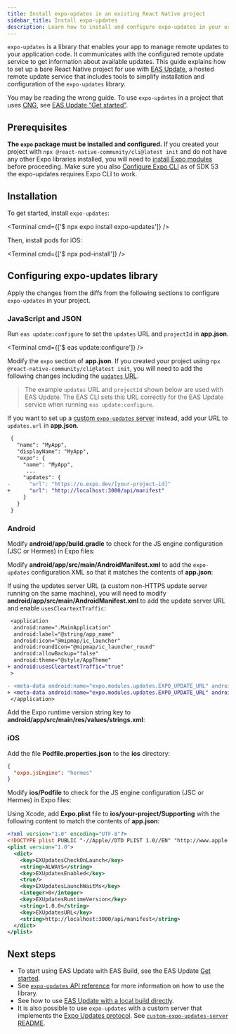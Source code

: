 ```yaml
---
title: Install expo-updates in an existing React Native project
sidebar_title: Install expo-updates
description: Learn how to install and configure expo-updates in your existing React Native project.
---
```



`expo-updates` is a library that enables your app to manage remote updates to your application code. It communicates with the configured remote update service to get information about available updates. This guide explains how to set up a bare React Native project for use with [EAS Update](/eas-update/introduction), a hosted remote update service that includes tools to simplify installation and configuration of the `expo-updates` library.

<Collapsible summary="Do you use Continuous Native Generation (CNG) in your project?">

You may be reading the wrong guide. To use `expo-updates` in a project that uses [CNG](/workflow/continuous-native-generation/), see [EAS Update "Get started"](/eas-update/getting-started/).

</Collapsible>

## Prerequisites

**The `expo` package must be installed and configured.** If you created your project with `npx @react-native-community/cli@latest init` and do not have any other Expo libraries installed, you will need to [install Expo modules](/bare/installing-expo-modules) before proceeding. Make sure you also [Configure Expo CLI](/bare/installing-expo-modules/#configure-expo-cli-for-bundling-on-android-and-ios) as of SDK 53 the expo-updates requires Expo CLI to work.

## Installation

To get started, install `expo-updates`:

<Terminal cmd={['$ npx expo install expo-updates']} />

Then, install pods for iOS:

<Terminal cmd={['$ npx pod-install']} />

## Configuring expo-updates library

Apply the changes from the diffs from the following sections to configure `expo-updates` in your project.

### JavaScript and JSON

Run `eas update:configure` to set the `updates` URL and `projectId` in **app.json**.

<Terminal cmd={['$ eas update:configure']} />

Modify the `expo` section of **app.json**. If you created your project using `npx @react-native-community/cli@latest init`, you will need to add the following changes including the [`updates` URL](/versions/latest/config/app/#url).

> The example `updates` URL and `projectId` shown below are used with EAS Update. The EAS CLI sets this URL correctly for the EAS Update service when running `eas update:configure`.

<DiffBlock source="/static/diffs/expo-updates-app-json.diff" />

If you want to set up a [custom `expo-updates` server](https://github.com/expo/custom-expo-updates-server) instead, add your URL to `updates.url` in **app.json**.

```diff app.json
 {
   "name": "MyApp",
   "displayName": "MyApp",
   "expo": {
     "name": "MyApp",
      ...
     "updates": {
-      "url": "https://u.expo.dev/[your-project-id]"
+      "url": "http://localhost:3000/api/manifest"
     }
   }
 }
```

### Android

Modify **android/app/build.gradle** to check for the JS engine configuration (JSC or Hermes) in Expo files:

<DiffBlock source="/static/diffs/expo-updates-android-build-gradle.diff" />

Modify **android/app/src/main/AndroidManifest.xml** to add the `expo-updates` configuration XML so that it matches the contents of **app.json**:

<DiffBlock source="/static/diffs/expo-updates-android-manifest.diff" />

If using the updates server URL (a custom non-HTTPS update server running on the same machine), you will need to modify **android/app/src/main/AndroidManifest.xml** to add the update server URL and enable `usesCleartextTraffic`:

```diff android/app/src/main/AndroidManifest.xml
 <application
  android:name=".MainApplication"
  android:label="@string/app_name"
  android:icon="@mipmap/ic_launcher"
  android:roundIcon="@mipmap/ic_launcher_round"
  android:allowBackup="false"
  android:theme="@style/AppTheme"
+ android:usesCleartextTraffic="true"
 >

- <meta-data android:name="expo.modules.updates.EXPO_UPDATE_URL" android:value="https://u.expo.dev/[your-project-id]"/>
+ <meta-data android:name="expo.modules.updates.EXPO_UPDATE_URL" android:value="http://localhost:3000/api/manifest"/>
 </application>
```

Add the Expo runtime version string key to **android/app/src/main/res/values/strings.xml**:

<DiffBlock source="/static/diffs/expo-updates-strings-xml.diff" />

### iOS

Add the file **Podfile.properties.json** to the **ios** directory:

```json ios/Podfile.properties.json
{
  "expo.jsEngine": "hermes"
}
```

Modify **ios/Podfile** to check for the JS engine configuration (JSC or Hermes) in Expo files:

<DiffBlock source="/static/diffs/expo-updates-ios-podfile.diff" />

Using Xcode, add **Expo.plist** file to **ios/your-project/Supporting** with the following content to match the contents of **app.json**:

```xml Expo.plist
<?xml version="1.0" encoding="UTF-8"?>
<!DOCTYPE plist PUBLIC "-//Apple//DTD PLIST 1.0//EN" "http://www.apple.com/DTDs/PropertyList-1.0.dtd">
<plist version="1.0">
  <dict>
    <key>EXUpdatesCheckOnLaunch</key>
    <string>ALWAYS</string>
    <key>EXUpdatesEnabled</key>
    <true/>
    <key>EXUpdatesLaunchWaitMs</key>
    <integer>0</integer>
    <key>EXUpdatesRuntimeVersion</key>
    <string>1.0.0</string>
    <key>EXUpdatesURL</key>
    <string>http://localhost:3000/api/manifest</string>
  </dict>
</plist>
```

## Next steps

- To start using EAS Update with EAS Build, see the EAS Update [Get started](/eas-update/getting-started/).
- See [`expo-updates` API reference](/versions/latest/sdk/updates/) for more information on how to use the library.
- See how to use [EAS Update with a local build directly](/eas-update/standalone-service/).
- It is also possible to use `expo-updates` with a custom server that implements the [Expo Updates protocol](/technical-specs/expo-updates-1/). See [`custom-expo-updates-server` README](https://github.com/expo/custom-expo-updates-server#readme).
